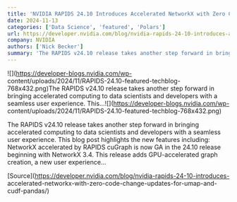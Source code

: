 ```yaml
---
title: 'NVIDIA RAPIDS 24.10 Introduces Accelerated NetworkX with Zero Code Change, Updates for UMAP and cuDF-Pandas'
date: 2024-11-13
categories: ['Data Science', 'featured', 'Polars']
url: https://developer.nvidia.com/blog/nvidia-rapids-24-10-introduces-accelerated-networkx-with-zero-code-change-updates-for-umap-and-cudf-pandas/
company: NVIDIA
authors: ['Nick Becker']
summary: 'The RAPIDS v24.10 release takes another step forward in bringing accelerated computing to data scientists and developers with a seamless user experience. This...'
---
```



![](https://developer-blogs.nvidia.com/wp-
content/uploads/2024/11/RAPIDS-24.10-featured-techblog-768x432.png)The RAPIDS
v24.10 release takes another step forward in bringing accelerated computing to
data scientists and developers with a seamless user experience.
This...![](https://developer-blogs.nvidia.com/wp-
content/uploads/2024/11/RAPIDS-24.10-featured-techblog-768x432.png)

The RAPIDS v24.10 release takes another step forward in bringing accelerated
computing to data scientists and developers with a seamless user experience.
This blog post highlights the new features including: NetworkX accelerated by
RAPIDS cuGraph is now GA in the 24.10 release beginning with NetworkX 3.4.
This release adds GPU-accelerated graph creation, a new user experience…

[Source](https://developer.nvidia.com/blog/nvidia-rapids-24-10-introduces-
accelerated-networkx-with-zero-code-change-updates-for-umap-and-cudf-pandas/)

